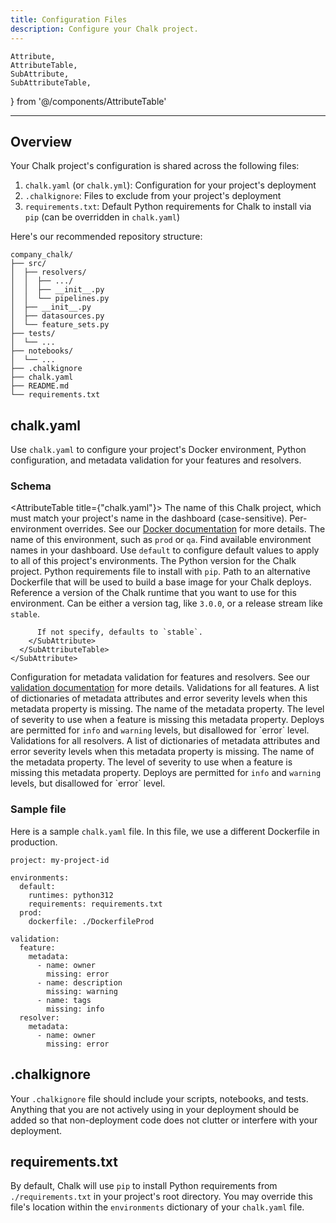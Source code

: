 ```yaml
---
title: Configuration Files
description: Configure your Chalk project.
---
```


    Attribute,
    AttributeTable,
    SubAttribute,
    SubAttributeTable,
} from '@/components/AttributeTable'

---

## Overview

Your Chalk project's configuration is shared across the following files:

1. `chalk.yaml` (or `chalk.yml`): Configuration for your project's deployment
1. `.chalkignore`: Files to exclude from your project's deployment
1. `requirements.txt`: Default Python requirements for Chalk to install via `pip` (can be overridden in `chalk.yaml`)

Here's our recommended repository structure:

```
company_chalk/
├── src/
│  ├── resolvers/
│  │  ├── .../
│  │  ├── __init__.py
│  │  └── pipelines.py
│  ├── __init__.py
│  ├── datasources.py
│  └── feature_sets.py
├── tests/
│  └── ...
├── notebooks/
│  └── ...
├── .chalkignore
├── chalk.yaml
├── README.md
└── requirements.txt
```

## chalk.yaml

Use `chalk.yaml` to configure your project's Docker environment, Python configuration, and metadata validation for your
features and resolvers.

### Schema
<AttributeTable title={"chalk.yaml"}>
<Attribute field='project' kind='str'>
  The name of this Chalk project, which must match your project's name in the dashboard (case-sensitive).
</Attribute>
<Attribute field='environments' kind='dictionary'>
  Per-environment overrides. See our <a href="/docs/docker">Docker documentation</a> for more details.
  <SubAttributeTable title=''>
    <SubAttribute field='[environment_name]' kind='dictionary'>
      The name of this environment, such as <code>prod</code> or <code>qa</code>. Find available environment names in
      your dashboard. Use <code>default</code> to configure default values to apply to all of this project's
      environments.
      <SubAttributeTable title=''>
        <SubAttribute field='runtime' kind='"python310" | "python311" | "python312"'>
          The Python version for the Chalk project.
        </SubAttribute>
        <SubAttribute field='requirements' kind='str'>
          Python requirements file to install with <code>pip</code>.
        </SubAttribute>
        <SubAttribute field='dockerfile' kind='str'>
          Path to an alternative Dockerfile that will be used to build a base image for your Chalk deploys.
        </SubAttribute>
        <SubAttribute field='platform_version' kind='str'>
          Reference a version of the Chalk runtime that you want to use for this environment. Can be either a version
          tag, like `3.0.0`, or a release stream like `stable`.

          If not specify, defaults to `stable`.
        </SubAttribute>
      </SubAttributeTable>
    </SubAttribute>
  </SubAttributeTable>
</Attribute>
<Attribute field='validation' kind='dictionary'>
  Configuration for metadata validation for features and resolvers. See our <a href="/docs/validation#feature-validation-requirements">validation
  documentation</a> for more details.
  <SubAttributeTable title=''>
    <SubAttribute field='feature' kind='dictionary'>
      Validations for all features.
      <SubAttributeTable title=''>
        <SubAttribute field='metadata' kind='list'>
          A list of dictionaries of metadata attributes and error severity levels when this metadata property is
          missing.
            <SubAttributeTable title=''>
              <SubAttribute field='name' kind='"description" | "owner" | "tags"'>
                The name of the metadata property.
              </SubAttribute>
              <SubAttribute field='missing' kind='"info" | "warning" | "error"'>
                The level of severity to use when a feature is missing this metadata property. Deploys are permitted for
                <code>info</code> and <code>warning</code> levels, but disallowed for `error` level.
              </SubAttribute>
            </SubAttributeTable>
        </SubAttribute>
      </SubAttributeTable>
    </SubAttribute>
    <SubAttribute field='resolver' kind='dictionary'>
      Validations for all resolvers.
      <SubAttributeTable title=''>
        <SubAttribute field='metadata' kind='list'>
          A list of dictionaries of metadata attributes and error severity levels when this metadata property is
          missing.
            <SubAttributeTable title=''>
              <SubAttribute field='name' kind='"description" | "owner" | "tags"'>
                The name of the metadata property.
              </SubAttribute>
              <SubAttribute field='missing' kind='"info" | "warning" | "error"'>
                The level of severity to use when a feature is missing this metadata property. Deploys are permitted for
                <code>info</code> and <code>warning</code> levels, but disallowed for `error` level.
              </SubAttribute>
            </SubAttributeTable>
        </SubAttribute>
      </SubAttributeTable>
    </SubAttribute>
  </SubAttributeTable>
</Attribute>
</AttributeTable>

### Sample file

Here is a sample `chalk.yaml` file. In this file, we use a different Dockerfile in production.

```
project: my-project-id

environments:
  default:
    runtimes: python312
    requirements: requirements.txt
  prod:
    dockerfile: ./DockerfileProd

validation:
  feature:
    metadata:
      - name: owner
        missing: error
      - name: description
        missing: warning
      - name: tags
        missing: info
  resolver:
    metadata:
      - name: owner
        missing: error
```

## .chalkignore
Your `.chalkignore` file should include your scripts, notebooks, and tests. Anything that you are not actively using in
your deployment should be added so that non-deployment code does not clutter or interfere with your deployment.

## requirements.txt
By default, Chalk will use `pip` to install Python requirements from `./requirements.txt` in your project's root
directory. You may override this file's location within the `environments` dictionary of your `chalk.yaml` file.
